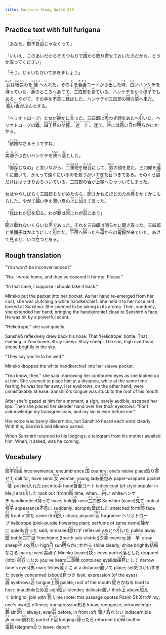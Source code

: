 ```yaml
---
title: Sanshiro Study Guide 239
---
```


## Practice text with full furigana

<p>
「あなた、<ruby><rb>御不自由</rb><rt>ごふじゆう</rt></ruby>じゃなくって」
</p>

<p>
「いいえ、このあいだからそのつもりで<ruby><rb>国</rb><rt>くに</rt></ruby>から<ruby><rb>取</rb><rt>と</rt></ruby>り<ruby><rb>寄</rb><rt>よ</rt></ruby>せておいたのだから、どうか取ってください」
</p>

<p>「そう。じゃいただいておきましょう」</p>
<p>
<ruby><rb>女</rb><rt>おんな</rt></ruby>は<ruby><rb>紙包</rb><rt>かみづつ</rt></ruby>みを<ruby><rb>懐</rb><rt>ふところ</rt></ruby>へ<ruby><rb>入</rb><rt>い</rt></ruby>れた。その<ruby><rb>手</rb><rt>て</rt></ruby>を<ruby><rb>吾妻</rb><rt>あずま</rt></ruby>コートから<ruby><rb>出</rb><rt>だ</rt></ruby>した<ruby><rb>時</rb><rt>とき</rt></ruby>、<ruby><rb>白</rb><rt>しろ</rt></ruby>いハンケチを<ruby><rb>持</rb><rt>も</rt></ruby>っていた。<ruby><rb>鼻</rb><rt>はな</rt></ruby>のところへあてて、<ruby><rb>三四郎</rb><rt>さんしろう</rt></ruby>を<ruby><rb>見</rb><rt>み</rt></ruby>ている。ハンケチをかぐ<ruby><rb>様子</rb><rt>ようす</rt></ruby>でもある。やがて、その手を<ruby><rb>不意</rb><rt>ふい</rt></ruby>に<ruby><rb>延</rb><rt>の</rt></ruby>ばした。ハンケチが三四郎の<ruby><rb>顔</rb><rt>かお</rt></ruby>の<ruby><rb>前</rb><rt>まえ</rt></ruby>へ<ruby><rb>来</rb><rt>き</rt></ruby>た。<ruby><rb>鋭</rb><rt>するど</rt></ruby>い<ruby><rb>香</rb><rt>かおり</rt></ruby>がぷんとする。
</p>

<p>
「ヘリオトロープ」と女が<ruby><rb>静</rb><rt>しず</rt></ruby>かに<ruby><rb>言</rb><rt>い</rt></ruby>った。三四郎は<ruby><rb>思</rb><rt>おも</rt></ruby>わず顔をあとへ<ruby><rb>引</rb><rt>ひ</rt></ruby>いた。ヘリオトロープの<ruby><rb>罎</rb><rt>びん</rt></ruby>。<ruby><rb>四丁目</rb><rt>よんちょうめ</rt></ruby>の<ruby><rb>夕暮</rb><rt>ゆうぐれ</rt></ruby>。<ruby><rb>迷羊</rb><rt>ストレイ・シープ</rt></ruby>。迷羊。<ruby><rb>空</rb><rt>そら</rt></ruby>には<ruby><rb>高</rb><rt>たか</rt></ruby>い<ruby><rb>日</rb><rt>ひ</rt></ruby>が<ruby><rb>明</rb><rt>あき</rt></ruby>らかにかかる。
</p>

<p>
「<ruby><rb>結婚</rb><rt>けっこん</rt></ruby>なさるそうですね」
</p>

<p>
<ruby><rb>美禰子</rb><rt>みねこ</rt></ruby>は白いハンケチを<ruby><rb>袂</rb><rt>たもと</rt></ruby>へ<ruby><rb>落</rb><rt>お</rt></ruby>とした。
</p>

<p>
「<ruby><rb>御存</rb><rt>ごぞん</rt></ruby>じなの」と言いながら、<ruby><rb>二重瞼</rb><rt>ふたえまぶた</rt></ruby>を<ruby><rb>細目</rb><rt>ほそめ</rt></ruby>にして、<ruby><rb>男</rb><rt>おとこ</rt></ruby>の顔を見た。三四郎を<ruby><rb>遠</rb><rt>とお</rt></ruby>くに<ruby><rb>置</rb><rt>お</rt></ruby>いて、かえって遠くにいるのを<ruby><rb>気</rb><rt>き</rt></ruby>づかいすぎた<ruby><rb>目</rb><rt>め</rt></ruby>つきである。そのくせ<ruby><rb>眉</rb><rt>まゆ</rt></ruby>だけははっきりおちついている。三四郎の<ruby><rb>舌</rb><rt>した</rt></ruby>が<ruby><rb>上顎</rb><rt>うわあご</rt></ruby>へひっついてしまった。
</p>

<p>
女はややしばらく三四郎をながめたのち、<ruby><rb>聞</rb><rt>き</rt></ruby>きかねるほどのため<ruby><rb>息</rb><rt>いき</rt></ruby>をかすかにもらした。やがて<ruby><rb>細</rb><rt>ほそ</rt></ruby>い手を<ruby><rb>濃</rb><rt>こ</rt></ruby>い眉の<ruby><rb>上</rb><rt>うえ</rt></ruby>に<ruby><rb>加</rb><rt>くわ</rt></ruby>えて言った。
</p>

<p>
「<ruby><rb>我</rb><rt>われ</rt></ruby>はわが<ruby><rb>愆</rb><rt>とが</rt></ruby>を<ruby><rb>知</rb><rt>し</rt></ruby>る。わが<ruby><rb>罪</rb><rt>つみ</rt></ruby>は<ruby><rb>常</rb><rt>つね</rt></ruby>にわが<ruby><rb>前</rb><rt>まえ</rt></ruby>にあり」
</p>

<p>
<ruby><rb>聞</rb><rt>き</rt></ruby>き<ruby><rb>取</rb><rt>と</rt></ruby>れないくらいな<ruby><rb>声</rb><rt>こえ</rt></ruby>であった。それを三四郎は明らかに聞き取った。三四郎と美禰子はかようにして<ruby><rb>別</rb><rt>わか</rt></ruby>れた。<ruby><rb>下宿</rb><rt>げしゅく</rt></ruby>へ<ruby><rb>帰</rb><rt>かえ</rt></ruby>ったら<ruby><rb>母</rb><rt>はは</rt></ruby>からの<ruby><rb>電報</rb><rt>でんぽう</rt></ruby>が来ていた。あけて見ると、いつ<ruby><rb>立</rb><rt>た</rt></ruby>つとある。
</p>


## Rough translation

"You won't be inconvenienced?"

"No. I wrote home, and they've covered it for me. Please."

"In that case, I suppose I should take it back."

Mineko put the packet into her pocket. As her hand re-emerged from her coat, she was clutching a white handkerchief. She held it to her nose and looked at Sanshirō. She seemed to be taking in its aroma. Then, suddenly, she extended her hand, bringing the handkerchief close to Sanshirō's face. He was hit by a powerful scent.

"Heliotrope," she said quietly.

Sanshirō reflexively drew back his nose. That 'Heliotrope' bottle. That evening in Yonchōme. Stray sheep. Stray sheep. The sun, high overhead, shone brightly in the sky.

"They say you're to be wed."

Mineko dropped the white handkerchief into her sleeve pocket.

"You know, then," she said, narrowing her contoured eyes as she looked up at him. She seemed to place him at a distance, while at the same time fearing he was too far away. Her eyebrows, on the other hand, were unmistakably at ease. Sanshirō's tongue was stuck to the roof of his mouth.

After she'd gazed at him for a moment, a sigh, barely audible, escaped her lips. Then she placed her slender hand over her thick eyebrows. "For I acknowledge my transgressions, and my sin is ever before me."

Her voice was barely discernible, but Sanshirō heard each word clearly. With this, Sanshirō and Mineko parted.

When Sanshirō returned to his lodgings, a telegram from his mother awaited him. When, it asked, was he coming.      


## Vocabulary

<p>
<span class="vocabstudy"><ruby><rb>御不自由</rb><rt>ごふじゆう</rt></ruby>&nbsp;inconvenience; encumbrance</span>
<span class="vocabstudy"><ruby><rb>国</rb><rt>くに</rt></ruby>&nbsp;country; one's native place</span><span class="vocabstudy"><ruby><rb>取</rb><rt>と</rt></ruby>り<ruby><rb>寄</rb><rt>よ</rt></ruby>せて&nbsp;call for; have send</span>
<span class="vocabstudy"><ruby><rb>女</rb><rt>おんな</rt></ruby>&nbsp;woman; young lady</span><span class="vocabstudy"><ruby><rb>紙包</rb><rt>かみづつ</rt></ruby>み&nbsp;paper-wrapped packet</span><span class="vocabstudy"><ruby><rb>懐</rb><rt>ふところ</rt></ruby>&nbsp;pocket</span><span class="vocabstudy"><ruby><rb>入</rb><rt>い</rt></ruby>れた&nbsp;put into</span><span class="vocabstudy"><ruby><rb>手</rb><rt>て</rt></ruby>&nbsp;hand</span><span class="vocabstudy"><ruby><rb>吾妻</rb><rt>あずま</rt></ruby>コート&nbsp;ladies coat (of style popular in Meiji era)</span><span class="vocabstudy"><ruby><rb>出</rb><rt>だ</rt></ruby>した&nbsp;took out (from)</span><span class="vocabstudy"><ruby><rb>時</rb><rt>とき</rt></ruby>&nbsp;time; when ...</span><span class="vocabstudy"><ruby><rb>白</rb><rt>しろ</rt></ruby>い&nbsp;white</span><span class="vocabstudy">ハンケチ&nbsp;handkerchief</span><span class="vocabstudy"><ruby><rb>持</rb><rt>も</rt></ruby>って&nbsp;have; hold</span><span class="vocabstudy"><ruby><rb>鼻</rb><rt>はな</rt></ruby>&nbsp;nose</span><span class="vocabstudy"><ruby><rb>三四郎</rb><rt>さんしろう</rt></ruby>&nbsp;Sanshirō (name)</span><span class="vocabstudy"><ruby><rb>見</rb><rt>み</rt></ruby>て&nbsp;look at</span><span class="vocabstudy"><ruby><rb>様子</rb><rt>ようす</rt></ruby>&nbsp;appearance</span><span class="vocabstudy"><ruby><rb>不意</rb><rt>ふい</rt></ruby>に&nbsp;suddenly; abruptly</span><span class="vocabstudy"><ruby><rb>延</rb><rt>の</rt></ruby>ばした&nbsp;stretched forth</span><span class="vocabstudy"><ruby><rb>顔</rb><rt>かお</rt></ruby>&nbsp;face</span><span class="vocabstudy"><ruby><rb>前</rb><rt>まえ</rt></ruby>&nbsp;front of</span><span class="vocabstudy"><ruby><rb>来</rb><rt>き</rt></ruby>た&nbsp;came (to)</span><span class="vocabstudy"><ruby><rb>鋭</rb><rt>するど</rt></ruby>い&nbsp;sharp; piquant</span><span class="vocabstudy"><ruby><rb>香</rb><rt>かおり</rt></ruby>&nbsp;fragrance</span>
<span class="vocabstudy">ヘリオトロープ&nbsp;heliotrope (pink-purple flowering plant; perfume of same name)</span><span class="vocabstudy"><ruby><rb>静</rb><rt>しず</rt></ruby>かに&nbsp;quietly</span><span class="vocabstudy"><ruby><rb>言</rb><rt>い</rt></ruby>った&nbsp;said; remarked</span><span class="vocabstudy"><ruby><rb>思</rb><rt>おも</rt></ruby>わず&nbsp;reflexively</span><span class="vocabstudy">あとへ<ruby><rb>引</rb><rt>ひ</rt></ruby>いた&nbsp;pulled away</span><span class="vocabstudy"><ruby><rb>罎</rb><rt>びん</rt></ruby>&nbsp;bottle</span><span class="vocabstudy"><ruby><rb>四丁目</rb><rt>よんちょうめ</rt></ruby>&nbsp;Yonchōme (fourth sub-district)</span><span class="vocabstudy"><ruby><rb>夕暮</rb><rt>ゆうぐれ</rt></ruby>&nbsp;evening</span><span class="vocabstudy"><ruby><rb>迷羊</rb><rt>ストレイ・シープ</rt></ruby>&nbsp;stray sheep</span><span class="vocabstudy"><ruby><rb>空</rb><rt>そら</rt></ruby>&nbsp;sky</span><span class="vocabstudy"><ruby><rb>高</rb><rt>たか</rt></ruby>い&nbsp;high</span><span class="vocabstudy"><ruby><rb>日</rb><rt>ひ</rt></ruby>&nbsp;sun</span><span class="vocabstudy"><ruby><rb>明</rb><rt>あき</rt></ruby>らかにかかる&nbsp;shine clearly; shine brightly</span>
<span class="vocabstudy"><ruby><rb>結婚</rb><rt>けっこん</rt></ruby>なさる&nbsp;marry; wed</span>
<span class="vocabstudy"><ruby><rb>美禰子</rb><rt>みねこ</rt></ruby>&nbsp;Mineko (name)</span><span class="vocabstudy"><ruby><rb>袂</rb><rt>たもと</rt></ruby>&nbsp;sleeve pocket</span><span class="vocabstudy"><ruby><rb>落</rb><rt>お</rt></ruby>とした&nbsp;dropped (into)</span>
<span class="vocabstudy"><ruby><rb>御存</rb><rt>ごぞん</rt></ruby>じなの&nbsp;you've heard</span><span class="vocabstudy"><ruby><rb>二重瞼</rb><rt>ふたえまぶた</rt></ruby>&nbsp;contoured eyelids</span><span class="vocabstudy"><ruby><rb>細目</rb><rt>ほそめ</rt></ruby>にして&nbsp;narrow (one's eyes)</span><span class="vocabstudy"><ruby><rb>男</rb><rt>おとこ</rt></ruby>&nbsp;man; fellow</span><span class="vocabstudy"><ruby><rb>遠</rb><rt>とお</rt></ruby>くに&nbsp;at a distance</span><span class="vocabstudy"><ruby><rb>置</rb><rt>お</rt></ruby>いて&nbsp;place; set</span><span class="vocabstudy"><ruby><rb>気</rb><rt>き</rt></ruby>づかいすぎた&nbsp;overly concerned (about)</span><span class="vocabstudy"><ruby><rb>目</rb><rt>め</rt></ruby>つき&nbsp;look; expression (of the eyes)</span><span class="vocabstudy"><ruby><rb>眉</rb><rt>まゆ</rt></ruby>&nbsp;eyebrows</span><span class="vocabstudy"><ruby><rb>舌</rb><rt>した</rt></ruby>&nbsp;tongue</span><span class="vocabstudy"><ruby><rb>上顎</rb><rt>うわあご</rt></ruby>&nbsp;palate; roof of the mouth</span>
<span class="vocabstudy"><ruby><rb>聞</rb><rt>き</rt></ruby>きかねる&nbsp;hard to hear; inaudible</span><span class="vocabstudy">ため<ruby><rb>息</rb><rt>いき</rt></ruby>&nbsp;sigh</span><span class="vocabstudy"><ruby><rb>細</rb><rt>ほそ</rt></ruby>い&nbsp;slender; delicate</span><span class="vocabstudy"><ruby><rb>濃</rb><rt>こ</rt></ruby>い&nbsp;thick</span><span class="vocabstudy"><ruby><rb>上</rb><rt>うえ</rt></ruby>&nbsp;above</span><span class="vocabstudy"><ruby><rb>加</rb><rt>くわ</rt></ruby>えて&nbsp;bring to; join with</span>
<span class="vocabstudy"><ruby><rb>我</rb><rt>われ</rt></ruby>&nbsp;I; me (note: this passage quotes Psalm 51:3)</span><span class="vocabstudy">わが&nbsp;my; one's own</span><span class="vocabstudy"><ruby><rb>愆</rb><rt>とが</rt></ruby>&nbsp;offense; transgression</span><span class="vocabstudy"><ruby><rb>知</rb><rt>し</rt></ruby>る&nbsp;know; recognize; acknowledge</span><span class="vocabstudy"><ruby><rb>罪</rb><rt>つみ</rt></ruby>&nbsp;sin</span><span class="vocabstudy"><ruby><rb>常</rb><rt>つね</rt></ruby>に&nbsp;always; ever</span><span class="vocabstudy"><ruby><rb>前</rb><rt>まえ</rt></ruby>&nbsp;before; in front (of)</span>
<span class="vocabstudy"><ruby><rb>聞</rb><rt>き</rt></ruby>き<ruby><rb>取</rb><rt>と</rt></ruby>れない&nbsp;indiscernible</span><span class="vocabstudy"><ruby><rb>声</rb><rt>こえ</rt></ruby>&nbsp;voice</span><span class="vocabstudy"><ruby><rb>別</rb><rt>わか</rt></ruby>れた&nbsp;parted</span><span class="vocabstudy"><ruby><rb>下宿</rb><rt>げしゅく</rt></ruby>&nbsp;lodgings</span><span class="vocabstudy"><ruby><rb>帰</rb><rt>かえ</rt></ruby>ったら&nbsp;returned (to)</span><span class="vocabstudy"><ruby><rb>母</rb><rt>はは</rt></ruby>&nbsp;mother</span><span class="vocabstudy"><ruby><rb>電報</rb><rt>でんぽう</rt></ruby>&nbsp;telegram</span><span class="vocabstudy"><ruby><rb>立</rb><rt>た</rt></ruby>つ&nbsp;leave; depart</span>
</p>
